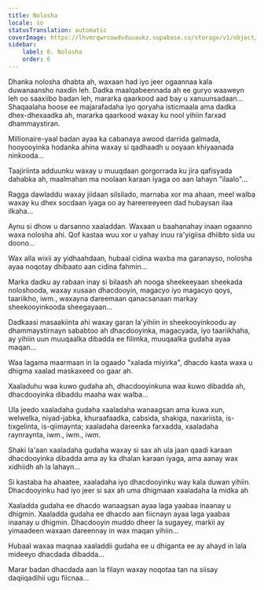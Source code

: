 ```yaml
---
title: Nolosha
locale: so
statusTranslation: automatic
coverImage: https://lhvmrqwrcowdvduuaukz.supabase.co/storage/v1/object/public/strapi-uploads/small_cover-tratado-de-psicologia-revolucionaria.webp-5e15e1cec4e0ebebcde5d7fc7565d8fd.webp
sidebar:
    label: 6. Nolosha
    order: 6
---
```

Dhanka nolosha dhabta ah, waxaan had iyo jeer ogaannaa kala duwanaansho naxdin leh. Dadka maalqabeennada ah ee guryo waaweyn leh oo saaxiibo badan leh, mararka qaarkood aad bay u xanuunsadaan... Shaqaalaha hoose ee majarafadaha iyo qoryaha isticmaala ama dadka dhex-dhexaadka ah, mararka qaarkood waxay ku nool yihiin farxad dhammaystiran.

Millionaire-yaal badan ayaa ka cabanaya awood darrida galmada, hooyooyinka hodanka ahina waxay si qadhaadh u ooyaan khiyaanada ninkooda...

Taajiriinta adduunku waxay u muuqdaan gorgorrada ku jira qafisyada dahabka ah, maalmahan ma noolaan karaan iyaga oo aan lahayn "ilaalo"...

Ragga dawladdu waxay jiidaan silsilado, marnaba xor ma ahaan, meel walba waxay ku dhex socdaan iyaga oo ay hareereeyeen dad hubaysan ilaa ilkaha...

Aynu si dhow u darsanno xaaladdan. Waxaan u baahanahay inaan ogaanno waxa nolosha ahi. Qof kastaa wuu xor u yahay inuu ra'yigiisa dhiibto sida uu doono...

Wax alla wixii ay yidhaahdaan, hubaal cidina waxba ma garanayso, nolosha ayaa noqotay dhibaato aan cidina fahmin...

Marka dadku ay rabaan inay si bilaash ah nooga sheekeeyaan sheekada noloshooda, waxay xusaan dhacdooyin, magacyo iyo magacyo qoys, taariikho, iwm., waxayna dareemaan qanacsanaan markay sheekooyinkooda sheegayaan...

Dadkaasi masaakiinta ahi waxay garan la'yihiin in sheekooyinkoodu ay dhammaystirnayn sababtoo ah dhacdooyinka, magacyada, iyo taariikhaha, ay yihiin uun muuqaalka dibadda ee filimka, muuqaalka gudaha ayaa maqan...

Waa lagama maarmaan in la ogaado "xalada miyirka", dhacdo kasta waxa u dhigma xaalad maskaxeed oo gaar ah.

Xaaladuhu waa kuwo gudaha ah, dhacdooyinkuna waa kuwo dibadda ah, dhacdooyinka dibaddu maaha wax walba...

Ula jeedo xaaladaha gudaha xaaladaha wanaagsan ama kuwa xun, welwelka, niyad-jabka, khuraafaadka, cabsida, shakiga, naxariista, is-tixgelinta, is-qiimaynta; xaaladaha dareenka farxadda, xaaladaha raynraynta, iwm., iwm., iwm.

Shaki la'aan xaaladaha gudaha waxay si sax ah ula jaan qaadi karaan dhacdooyinka dibadda ama ay ka dhalan karaan iyaga, ama aanay wax xidhiidh ah la lahayn...

Si kastaba ha ahaatee, xaaladaha iyo dhacdooyinku way kala duwan yihiin. Dhacdooyinku had iyo jeer si sax ah uma dhigmaan xaaladaha la midka ah

Xaaladda gudaha ee dhacdo wanaagsan ayaa laga yaabaa inaanay u dhigmin. Xaaladda gudaha ee dhacdo aan fiicnayn ayaa laga yaabaa inaanay u dhigmin. Dhacdooyin muddo dheer la sugayey, markii ay yimaadeen waxaan dareennay in wax maqan yihiin...

Hubaal waxaa maqnaa xaaladdii gudaha ee u dhiganta ee ay ahayd in lala mideeyo dhacdada dibadda...

Marar badan dhacdada aan la filayn waxay noqotaa tan na siisay daqiiqadihii ugu fiicnaa...

